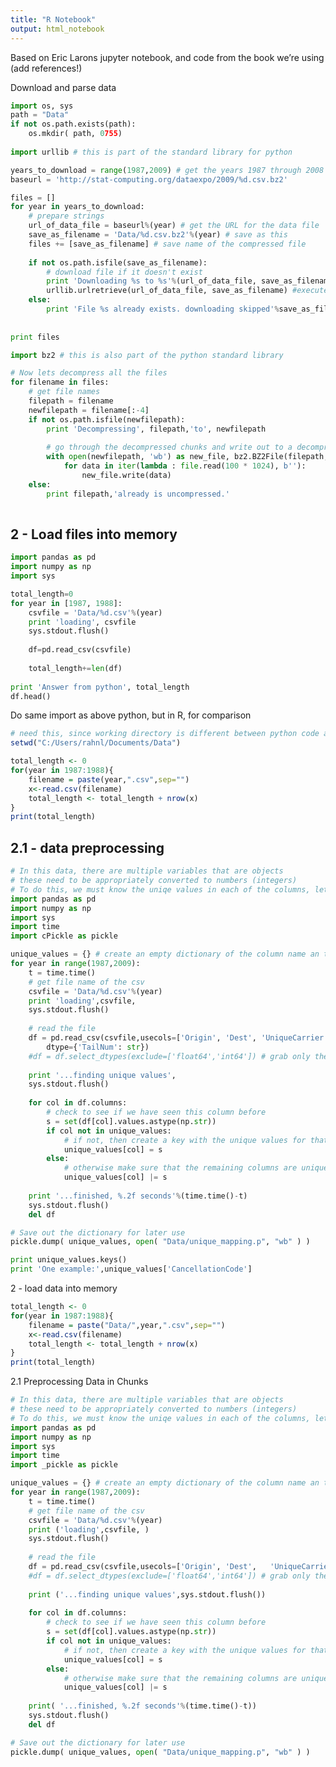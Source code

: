 ```yaml
---
title: "R Notebook"
output: html_notebook
---
```


Based on Eric Larons jupyter notebook, and code from the book we're using (add references!)

Download and parse data
```python
import os, sys
path = "Data"
if not os.path.exists(path):
    os.mkdir( path, 0755)
    
import urllib # this is part of the standard library for python

years_to_download = range(1987,2009) # get the years 1987 through 2008
baseurl = 'http://stat-computing.org/dataexpo/2009/%d.csv.bz2' 

files = []
for year in years_to_download:
    # prepare strings
    url_of_data_file = baseurl%(year) # get the URL for the data file
    save_as_filename = 'Data/%d.csv.bz2'%(year) # save as this
    files += [save_as_filename] # save name of the compressed file
    
    if not os.path.isfile(save_as_filename):
        # download file if it doesn't exist
        print 'Downloading %s to %s'%(url_of_data_file, save_as_filename) # progress update
        urllib.urlretrieve(url_of_data_file, save_as_filename) #execute download
    else:
        print 'File %s already exists. downloading skipped'%save_as_filename
        
    
print files  

import bz2 # this is also part of the python standard library

# Now lets decompress all the files
for filename in files:
    # get file names
    filepath = filename
    newfilepath = filename[:-4]
    if not os.path.isfile(newfilepath):
        print 'Decompressing', filepath,'to', newfilepath
    
        # go through the decompressed chunks and write out to a decompressed file
        with open(newfilepath, 'wb') as new_file, bz2.BZ2File(filepath, 'rb') as file:
            for data in iter(lambda : file.read(100 * 1024), b''):
                new_file.write(data)
    else:
        print filepath,'already is uncompressed.'
        
```



## 2 - Load files into memory
```python
import pandas as pd
import numpy as np
import sys

total_length=0
for year in [1987, 1988]:
    csvfile = 'Data/%d.csv'%(year)
    print 'loading', csvfile
    sys.stdout.flush()
    
    df=pd.read_csv(csvfile)
    
    total_length+=len(df)
    
print 'Answer from python', total_length
df.head()
```


Do same import as above python, but in R, for comparison
```r
# need this, since working directory is different between python code and r
setwd("C:/Users/rahnl/Documents/Data")

total_length <- 0
for(year in 1987:1988){
    filename = paste(year,".csv",sep="")
    x<-read.csv(filename)
    total_length <- total_length + nrow(x)
}
print(total_length)
```

## 2.1 - data preprocessing
```python
# In this data, there are multiple variables that are objects
# these need to be appropriately converted to numbers (integers) 
# To do this, we must know the uniqe values in each of the columns, let's do this first
import pandas as pd
import numpy as np
import sys
import time
import cPickle as pickle

unique_values = {} # create an empty dictionary of the column name an the unique values in it
for year in range(1987,2009):
    t = time.time()
    # get file name of the csv
    csvfile = 'Data/%d.csv'%(year)
    print 'loading',csvfile,
    sys.stdout.flush()
    
    # read the file
    df = pd.read_csv(csvfile,usecols=['Origin', 'Dest', 'UniqueCarrier','TailNum','CancellationCode'],
        dtype={'TailNum': str}) 
    #df = df.select_dtypes(exclude=['float64','int64']) # grab only the non-numeric data
    
    print '...finding unique values',
    sys.stdout.flush()
    
    for col in df.columns:
        # check to see if we have seen this column before
        s = set(df[col].values.astype(np.str))
        if col not in unique_values:
            # if not, then create a key with the unique values for that column in it
            unique_values[col] = s
        else:
            # otherwise make sure that the remaining columns are unique
            unique_values[col] |= s
            
    print '...finished, %.2f seconds'%(time.time()-t)
    sys.stdout.flush()
    del df

# Save out the dictionary for later use
pickle.dump( unique_values, open( "Data/unique_mapping.p", "wb" ) )
```

```python
print unique_values.keys()
print 'One example:',unique_values['CancellationCode']
```

2 - load data into memory


```r
total_length <- 0
for(year in 1987:1988){
    filename = paste("Data/",year,".csv",sep="")
    x<-read.csv(filename)
    total_length <- total_length + nrow(x)
}
print(total_length)
```
2.1 Preprocessing Data in Chunks
```python
# In this data, there are multiple variables that are objects
# these need to be appropriately converted to numbers (integers) 
# To do this, we must know the uniqe values in each of the columns, let's do this first
import pandas as pd
import numpy as np
import sys
import time
import _pickle as pickle

unique_values = {} # create an empty dictionary of the column name an the unique values in it
for year in range(1987,2009):
    t = time.time()
    # get file name of the csv
    csvfile = 'Data/%d.csv'%(year)
    print ('loading',csvfile, )
    sys.stdout.flush()
    
    # read the file
    df = pd.read_csv(csvfile,usecols=['Origin', 'Dest',   'UniqueCarrier','TailNum','CancellationCode']) 
    #df = df.select_dtypes(exclude=['float64','int64']) # grab only the non-numeric data
    
    print ('...finding unique values',sys.stdout.flush())
    
    for col in df.columns:
        # check to see if we have seen this column before
        s = set(df[col].values.astype(np.str))
        if col not in unique_values:
            # if not, then create a key with the unique values for that column in it
            unique_values[col] = s
        else:
            # otherwise make sure that the remaining columns are unique
            unique_values[col] |= s
            
    print( '...finished, %.2f seconds'%(time.time()-t))
    sys.stdout.flush()
    del df

# Save out the dictionary for later use
pickle.dump( unique_values, open( "Data/unique_mapping.p", "wb" ) )
```

